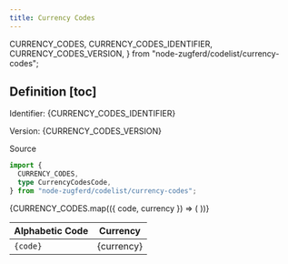```yaml
---
title: Currency Codes
---
```


  CURRENCY_CODES,
  CURRENCY_CODES_IDENTIFIER,
  CURRENCY_CODES_VERSION,
} from "node-zugferd/codelist/currency-codes";

## Definition [toc]


Identifier: <span className="text-fd-muted-foreground">{CURRENCY_CODES_IDENTIFIER}</span>

Version: <span className="text-fd-muted-foreground">{CURRENCY_CODES_VERSION}</span>

<div className="w-fit">
  <Link
    href="https://www.xrepository.de/details/urn:xoev-de:kosit:codeliste:vatex_1"
    target="_blank"
  >
    Source
  </Link>
</div>

```ts
import {
  CURRENCY_CODES,
  type CurrencyCodesCode,
} from "node-zugferd/codelist/currency-codes";
```

<table>
  <thead>
    <tr>
      <th>Alphabetic Code</th>
      <th>Currency</th>
    </tr>
  </thead>
  <tbody>
    {CURRENCY_CODES.map(({ code, currency }) => (
      <tr key={code}>
        <td>
          <code>{code}</code>
        </td>
        <td>{currency}</td>
      </tr>
    ))}
  </tbody>
</table>
